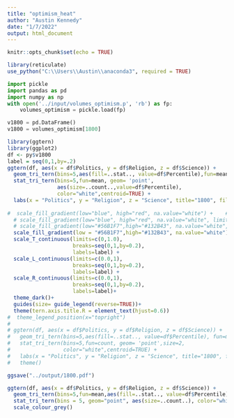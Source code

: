 ```yaml
---
title: "optimism_heat"
author: "Austin Kennedy"
date: "1/7/2022"
output: html_document
---
```


```r
knitr::opts_chunk$set(echo = TRUE)
```

```r
library(reticulate)
use_python("C:\\Users\\Austin\\anaconda3", required = TRUE)
```

```python
import pickle
import pandas as pd
import numpy as np
with open('../input/volumes_optimism.p', 'rb') as fp:
    volumes_optimism = pickle.load(fp)
```

```python
v1800 = pd.DataFrame()
v1800 = volumes_optimism[1800]
```

```r
library(ggtern)
library(ggplot2)
df <- py$v1800
label = seq(0,1,by=.2)
ggtern(df, aes(x = df$Politics, y = df$Religion, z = df$Science)) +
  geom_tri_tern(bins=5,aes(fill=..stat.., value=df$Percentile),fun=mean) +
  stat_tri_tern(bins=5,fun=mean, geom= 'point',
                aes(size=..count..,value=df$Percentile),
                color="white",centroid=TRUE) +
  labs(x = "Politics", y = "Religion", z = "Science", title="1800", fill="Percentile", size="Volumes") +
  
#  scale_fill_gradient(low="blue", high="red", na.value="white") +    #Uncomment for red/blue theme
  # scale_fill_gradient(low="blue", high="red", na.value="white", limits = c(0,1)) + #Uncomment for red/blue theme with full gradient scale
  # scale_fill_gradient(low="#56B1F7",high="#132B43", na.value="white",limits=c(0,1))+ #Uncomment for blue theme with full percentile gradient scale
  scale_fill_gradient(low = "#56B1F7",high="#132B43", na.value="white")+#Uncomment for blue theme
  scale_T_continuous(limits=c(0,1.0),
                     breaks=seq(0,1,by=0.2),
                     labels=label) +
  scale_L_continuous(limits=c(0.0,1),
                     breaks=seq(0,1,by=0.2),
                     labels=label) +
  scale_R_continuous(limits=c(0.0,1),
                     breaks=seq(0,1,by=0.2),
                     labels=label)+
  theme_dark()+
  guides(size= guide_legend(reverse=TRUE))+
  theme(tern.axis.title.R = element_text(hjust=0.6))
#  theme_legend_position(x="topright")
# 
# ggtern(df, aes(x = df$Politics, y = df$Religion, z = df$Science)) +
#   geom_tri_tern(bins=5,aes(fill=..stat.., value=df$Percentile), fun=mean) +
#   stat_tri_tern(bins=5,fun=count, geom= 'point',size=2,
#                 color="white",centroid=TRUE) +
#   labs(x = "Politics", y = "Religion", z = "Science", title="1800", fill="Percentile") + 
#   theme()

ggsave("../output/1800.pdf")
```


```r
ggtern(df, aes(x = df$Politics, y = df$Religion, z = df$Science)) +
  geom_tri_tern(bins=5,fun=mean,aes(fill=..stat.., value=df$Percentile)) +
  stat_tri_tern(bins = 5, geom="point", aes(size=..count..), color="white", centroid = TRUE) +
  scale_colour_grey()
```




